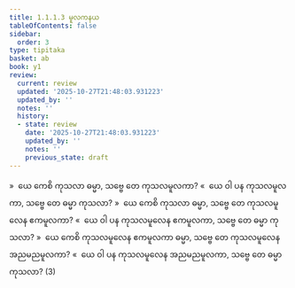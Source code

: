```yaml
---
title: 1.1.1.3 မူလကနယ
tableOfContents: false
sidebar:
  order: 3
type: tipitaka
basket: ab
book: y1
review:
  current: review
  updated: '2025-10-27T21:48:03.931223'
  updated_by: ''
  notes: ''
  history:
  - state: review
    date: '2025-10-27T21:48:03.931223'
    updated_by: ''
    notes: ''
    previous_state: draft
---
```



<ReviewStatus review={frontmatter.review} showDetails={true} />

<HypothesisAnnotation frontmatter={frontmatter} />

<DynamicBreadcrumb />

<Division number="7" book="y1" e="ch" v="33" p="2">

<Paragraph number="14" book="y1">
»  ယေ ကေစိ ကုသလာ ဓမ္မာ, သဗ္ဗေ တေ ကုသလမူလကာ?
</Paragraph>

<Paragraph number="15" book="y1">
«  ယေ ဝါ ပန ကုသလမူလကာ, သဗ္ဗေ တေ ဓမ္မာ ကုသလာ?
</Paragraph>

</Division>
<Division number="8" book="y1" e="ch" v="33" p="2">

<Paragraph number="16" book="y1">
»  ယေ ကေစိ ကုသလာ ဓမ္မာ, သဗ္ဗေ တေ ကုသလမူလေန ဧကမူလကာ?
</Paragraph>

<Paragraph number="17" book="y1">
«  ယေ ဝါ ပန ကုသလမူလေန ဧကမူလကာ, သဗ္ဗေ တေ ဓမ္မာ ကုသလာ?
</Paragraph>

</Division>
<Division number="9" book="y1" e="ch" v="33" p="2">

<Paragraph number="18" book="y1">
»  ယေ ကေစိ ကုသလမူလေန ဧကမူလကာ ဓမ္မာ, သဗ္ဗေ တေ ကုသလမူလေန အညမညမူလကာ?
</Paragraph>

<Paragraph number="19" book="y1">
«  ယေ ဝါ ပန ကုသလမူလေန အညမညမူလကာ, သဗ္ဗေ တေ ဓမ္မာ ကုသလာ? (3)
</Paragraph>
</Division>